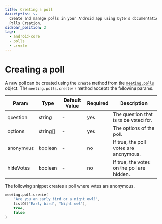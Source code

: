 ```yaml
---
title: Creating a poll
description: >-
  Create and manage polls in your Android app using Dyte's documentation on
  Polls Creation.
sidebar_position: 2
tags:
  - android-core
  - polls
  - create
---
```


# Creating a poll

A new poll can be created using the `create` method from the
[`meeting.polls`](./introduction) object. The `meeting.polls.create()` method
accepts the following params.

| Param     | Type     | Default Value | Required | Description                                |
| --------- | -------- | ------------- | -------- | ------------------------------------------ |
| question  | string   | -             | yes      | The question that is to be voted for.      |
| options   | string[] | -             | yes      | The options of the poll.                   |
| anonymous | boolean  | -             | no       | If true, the poll votes are anonymous.     |
| hideVotes | boolean  | -             | no       | If true, the votes on the poll are hidden. |

The following snippet creates a poll where votes are anonymous.

```kotlin
meeting.poll.create(
    "Are you an early bird or a night owl?",
    listOf("Early bird", "Night owl"),
    true,
    false
)
```

<head>
  <title>Android Core Creating a poll</title>
  <meta
    name="description"
    content="Create and manage polls in your Android app using Dyte's documentation on Polls Creation."
  />
</head>
